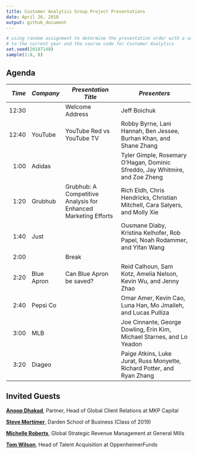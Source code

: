 ```yaml
---
title: Customer Analytics Group Project Presentations
date: April 26, 2018
output: github_document
---
```


```r
# using random assignment to determine the presentation order with a seed equal 
# to the current year and the course code for Customer Analytics
set.seed(20187140)
sample(1:8, 8)
```

## Agenda
*Time*  | *Company* | *Presentation Title* | *Presenters*
---:| ---------- | ------------------------ | ----------------------------------
12:30	|            |	Welcome Address | Jeff Boichuk
12:40	|	YouTube	   |	YouTube Red vs YouTube TV	|	Robby Byrne, Lani Hannah, Ben Jessee, Burhan Khan, and Shane Zhang
1:00	| Adidas     |		|	Tyler Gimple, Rosemary O'Hagan, Dominic Sfreddo, Jay Whitmire, and Zoe Zheng
1:20	|	Grubhub    | Grubhub: A Competitive Analysis for Enhanced Marketing Efforts |	Rich Eldh, Chris Hendricks, Christian Mitchell, Cara Salyers, and Molly Xie
1:40	|	Just       |	  |	Ousmane Diaby, Kristina Kelhofer, Rob Papel, Noah Rodammer, and Yifan Wang
2:00	|	           |	Break	|
2:20	|	Blue Apron |	Can Blue Apron be saved?	|	Reid Calhoun, Sam Kotz, Amelia Nelson, Kevin Wu, and Jenny Zhao
2:40	|	Pepsi Co	 |		|	Omar Amer, Kevin Cao, Luna Han, Mo Jmaileh, and Lucas Pulliza
3:00	|	MLB	       |	  | Joe Cinnante, George Dowling, Erin Kim, Michael Starnes, and Lo Yeadon
3:20	|	Diageo     |		|	Paige Atkins, Luke Jurat, Russ Monyette, Richard Potter, and Ryan Zhang

## Invited Guests
[**Anoop Dhakad**][Dhakad], Partner, Head of Global Client Relations at MKP
Capital

[**Steve Mortimer**][Mortimer], Darden School of Business (Class of 2019)

[**Michelle Roberts**][Roberts], Global Strategic Revenue Management at General
Mills

[**Tom Wilson**][Wilson], Head of Talent Acquisition at OppenheimerFunds

[Dhakad]: https://www.linkedin.com/in/anoopdhakad/
[Mortimer]: https://www.linkedin.com/in/stevenmmortimer/
[Roberts]: https://www.linkedin.com/in/michelle-roberts-997a548/
[Wilson]: https://www.linkedin.com/in/tom-wilson-993b28/
